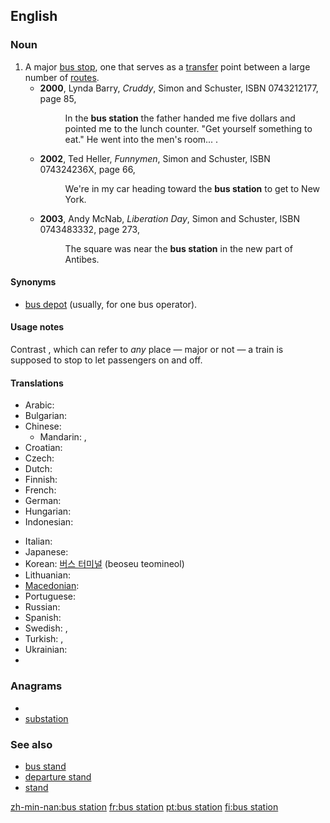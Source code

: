 ==English==
{{wikipedia}}

===Noun===
{{en-noun}}

# A major [[bus stop]], one that serves as a [[transfer]] point between a large number of [[route]]s.
#* '''2000''', Lynda Barry, ''Cruddy'', Simon and Schuster, ISBN 0743212177, page 85,
#*: In the '''bus station''' the father handed me five dollars and pointed me to the lunch counter. "Get yourself something to eat." He went into the men's room...&nbsp;.
#* '''2002''', Ted Heller, ''Funnymen'', Simon and Schuster, ISBN 074324236X, page 66,
#*: We're in my car heading toward the '''bus station''' to get to New York.
#* '''2003''', Andy McNab, ''Liberation Day'', Simon and Schuster, ISBN 0743483332, page 273,
#*: The square was near the '''bus station''' in the new part of Antibes.

====Synonyms====
* [[bus depot]] (usually, for one bus operator).

====Usage notes====
Contrast {{term|train station}}, which can refer to ''any'' place — major or not — a train is supposed to stop to let passengers on and off.

====Translations====
{{trans-top|major bus stop, one that serves as a transfer point between a large number of routes}}
* Arabic: {{t|ar|محطة حافلات|f|tr=maHaTTa(t) Haafilaat}}
* Bulgarian: {{t-|bg|автогара|f|tr=ávtogára}}
* Chinese:
** Mandarin: {{t-|cmn|公共汽車總站|sc=Hani}}, {{t-|cmn|公共汽车总站|tr=gōnggòngqìchē zhǒngzhàn|sc=Hani}}
* Croatian: {{t|hr|autobusni kolodvor|m}}
* Czech: {{t|cs|autobusové nádraží}}
* Dutch: {{t|nl|busstation}}
* Finnish: {{t-|fi|linja-autoasema}}
* French: {{t|fr|gare routière|f}}
* German: {{t-|de|Busbahnhof|m}}
* Hungarian: {{t-|hu|buszállomás}}
* Indonesian: {{t|id|terminal bus|xs=Indonesian}}
{{trans-mid}}
* Italian: {{t-|it|stazione degli autobus}}
* Japanese: {{t|ja|バスステーション|tr=basu sutēshon}}
* Korean: [[버스 터미널]] (beoseu teomineol)
* Lithuanian: {{t|lt|autobusų stotis|xs=Lithuanian}}
* [[Macedonian]]: {{t|mk|автобуска станица|f|tr=avtóbuska stánica}}
* Portuguese: {{t|pt|estação de ônibus|f}}
* Russian: {{t+|ru|автовокзал|m|tr=avtovokzál}}
* Spanish: {{t|es|estación de autobús|f}}
* Swedish: {{t|sv|busstation|c}}, {{t|sv|bussterminal|c}}
* Turkish: {{t|tr|otogar}},  {{t+|tr|terminal}}
* Ukrainian: {{t+|uk|автовокзал|m|xs=Ukrainian}}
* {{trreq|Vietnamese}}
{{trans-bottom}}

===Anagrams===
* {{alphagram|abinossttu}}
* [[substation#English|substation]]
=== See also ===
* [[bus stand]]
* [[departure stand]]
* [[stand]]

[[zh-min-nan:bus station]]
[[fr:bus station]]
[[pt:bus station]]
[[fi:bus station]]